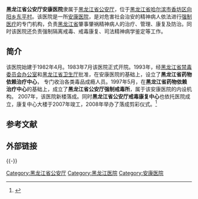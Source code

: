 {{Infobox PRCG |color = darkblue
|机构名称=黑龙江省公安厅安康医院
|机构名称2=黑龙江省公安厅强制隔离戒毒所<br>黑龙江省公安厅戒毒康复中心
|标志1=Police Badge,P.R.China.svg
|标志1大小=120px
|标志1说明=[[中华人民共和国人民警察警徽|中华人民共和国人民警察警徽]]
|标志2=Red star.svg
|标志2说明=[[印章|印章]][[s:国务院关于国家行政机关和企业事业单位社会团体印章管理的规定|规定]]：[[直径|直径]]?厘米，中央刊[[五角星|五角星]]，由?制发。
|职位1=院长
|人员1=?
|衔级1=?级警?
|上级机构=[[黑龙江省公安厅|黑龙江省公安厅]]
|机构类型=[[安康医院|安康医院]]
|行政级别=
|时期1=
|机构1='''黑龙江省公安厅安康医院'''
|地址1=[[黑龙江省|黑龙江省]][[哈尔滨市|哈尔滨市]][[道里区|道里区]][[机场路212号|机场路212号]]
|邮编1=
|电话1={{Tel|86 0451—87643326||}}
|网站=
|网址=
}}

'''黑龙江省公安厅安康医院'''隶属于[[黑龙江省公安厅|黑龙江省公安厅]]，位于[[黑龙江省|黑龙江省]][[哈尔滨市|哈尔滨市]][[香坊区|香坊区]][[向阳乡|向阳乡]][[东平村|东平村]]。该医院是一所[[安康医院|安康医院]]，是对危害社会治安的精神病人依法进行[[强制医疗|强制医疗]]的专门机构，负责[[黑龙江省|黑龙江省]]肇事肇祸精神病人的治疗、管理、康复及防治。同时该医院还负责强制隔离戒毒、戒毒康复、司法精神病学鉴定等工作。

==简介==
该医院始建于1982年4月。1983年7月该医院正式开院。1993年，经[[黑龙江省禁毒委员会办公室|黑龙江省禁毒委员会办公室]]和[[黑龙江省卫生厅|黑龙江省卫生厅]]批准，在安康医院的基础上，设立了'''黑龙江省药物依赖治疗中心'''， 专门收治各类毒品成瘾人员。1997年5月，在'''黑龙江省药物依赖治疗中心'''的基础上，成立了'''黑龙江省公安厅强制戒毒所'''，属于该安康医院的内设机构。 2007年，该医院新楼落成。同时'''黑龙江省公安厅戒毒康复中心'''也依托医院成立，康复中心大楼于2007年竣工，2008年举办了落成剪彩仪式。<ref>{{Cite web |url=http://www.mps.gov.cn/n16/n1237/n1402/141636.html |title=黑龙江省公安厅证照制作中心及戒毒康复中心落成 |accessdate=2010-09-28 |archive-date=2016-03-04 |archive-url=https://web.archive.org/web/20160304120058/http://www.mps.gov.cn/n16/n1237/n1402/141636.html |dead-url=no }}</ref>

== 参考文献 ==
{{Reflist}}

==外部链接==

{{-}}

[[Category:黑龙江省公安厅|Category:黑龙江省公安厅]]
[[Category:黑龙江医院|Category:黑龙江医院]]
[[Category:安康医院|Category:安康医院]]
{{Hospital-stub}}